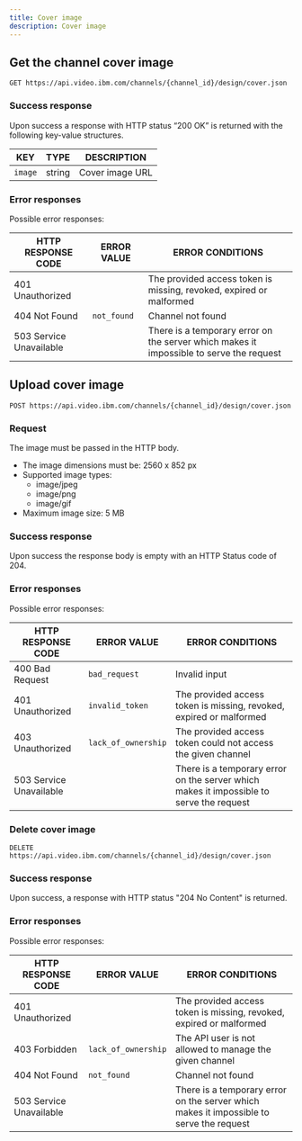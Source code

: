 ```yaml
---
title: Cover image
description: Cover image
---
```


## Get the channel cover image

```
GET https://api.video.ibm.com/channels/{channel_id}/design/cover.json
```

### Success response

Upon success a response with HTTP status “200 OK” is returned with the following key-value structures.

| KEY     | TYPE   | DESCRIPTION     |
| ------- | ------ | --------------- |
| `image` | string | Cover image URL |

### Error responses

Possible error responses:

| HTTP RESPONSE CODE      | ERROR VALUE | ERROR CONDITIONS                                                                        |
| ----------------------- | ----------- | --------------------------------------------------------------------------------------- |
| 401 Unauthorized        |             | The provided access token is missing, revoked, expired or malformed                     |
| 404 Not Found           | `not_found` | Channel not found                                                                       |
| 503 Service Unavailable |             | There is a temporary error on the server which makes it impossible to serve the request |

## Upload cover image

```
POST https://api.video.ibm.com/channels/{channel_id}/design/cover.json
```

### Request

The image must be passed in the HTTP body.

- The image dimensions must be: 2560 x 852 px
- Supported image types:
	- image/jpeg
	- image/png
	- image/gif
- Maximum image size: 5 MB


### Success response

Upon success the response body is empty with an HTTP Status code of 204.

### Error responses

Possible error responses:

| HTTP RESPONSE CODE      | ERROR VALUE         | ERROR CONDITIONS                                                                        |
| ----------------------- | ------------------- | --------------------------------------------------------------------------------------- |
| 400 Bad Request         | `bad_request`       | Invalid input                                                                           |
| 401 Unauthorized        | `invalid_token`     | The provided access token is missing, revoked, expired or malformed                     |
| 403 Unauthorized        | `lack_of_ownership` | The provided access token could not access the given channel                            |
| 503 Service Unavailable |                     | There is a temporary error on the server which makes it impossible to serve the request |

### Delete cover image

```
DELETE https://api.video.ibm.com/channels/{channel_id}/design/cover.json
```

### Success response

Upon success, a response with HTTP status "204 No Content" is returned.

### Error responses

Possible error responses:

| HTTP RESPONSE CODE      | ERROR VALUE         | ERROR CONDITIONS                                                                        |
| ----------------------- | ------------------- | --------------------------------------------------------------------------------------- |
| 401 Unauthorized        |                     | The provided access token is missing, revoked, expired or malformed                     |
| 403 Forbidden           | `lack_of_ownership` | The API user is not allowed to manage the given channel                                 |
| 404 Not Found           | `not_found`         | Channel not found                                                                       |
| 503 Service Unavailable |                     | There is a temporary error on the server which makes it impossible to serve the request |

